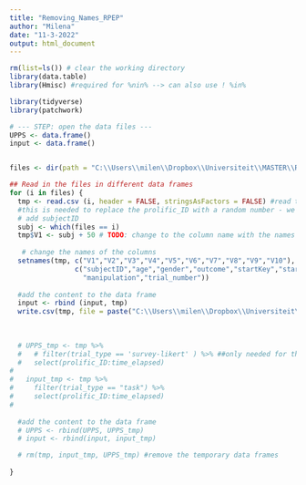 ---
title: "Removing_Names_RPEP"
author: "Milena"
date: "11-3-2022"
output: html_document
---

```{r}
rm(list=ls()) # clear the working directory
library(data.table)
library(Hmisc) #required for %nin% --> can also use ! %in%

library(tidyverse)
library(patchwork)

# --- STEP: open the data files ---
UPPS <- data.frame()
input <- data.frame()


files <- dir(path = "C:\\Users\\milen\\Dropbox\\Universiteit\\MASTER\\RPEP\\RPEP experiment\\originele data", pattern = "RPEP_data_", full.names = TRUE) # TODO: fill in file names and directory; double _ so that it detects underscore

## Read in the files in different data frames
for (i in files) {
  tmp <- read.csv (i, header = FALSE, stringsAsFactors = FALSE) #read the file
  #this is needed to replace the prolific_ID with a random number - we only need this once
  # add subjectID
  subj <- which(files == i)
  tmp$V1 <- subj + 50 # TODO: change to the column name with the names -- is subject ID or prolific ID or what? Do that for all prolific_ID in the entire document
  
   # change the names of the columns
  setnames(tmp, c("V1","V2","V3","V4","V5","V6","V7","V8","V9","V10"), 
                c("subjectID","age","gender","outcome","startKey","startRT","choiceKey","choiceRT",
                  "manipulation","trial_number"))
  
  #add the content to the data frame
  input <- rbind (input, tmp)
  write.csv(tmp, file = paste("C:\\Users\\milen\\Dropbox\\Universiteit\\MASTER\\RPEP\\RPEP experiment\\RPEP_data_",subj + 50, ".csv", sep = "")) #TODO: fill in the directory where it should be stored and the filename  we needed this to delete the prolific ID from the raw data sets
  
 
  
  # UPPS_tmp <- tmp %>%
  #   # filter(trial_type == 'survey-likert' ) %>% ##only needed for the datsets with UPPSP
  #   select(prolific_ID:time_elapsed)
# 
#   input_tmp <- tmp %>%
#     filter(trial_type == "task") %>%
#     select(prolific_ID:time_elapsed)
#   
  
  #add the content to the data frame
  # UPPS <- rbind(UPPS, UPPS_tmp)
  # input <- rbind(input, input_tmp)

  # rm(tmp, input_tmp, UPPS_tmp) #remove the temporary data frames
  
}
```

